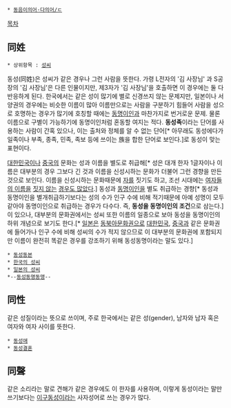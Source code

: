  * [[동음이의어·다의어/ㄷ]]

[[목차]]
== 同姓 ==
 * 상위항목 : [[성씨]]
동성(同姓)은 성씨가 같은 경우나 그런 사람을 뜻한다. 가령 L전자의 '김 사장님' 과 S공장의 '김 사장님'은 다른 인물이지만, 제3자가 '김 사장님'을 호출하면 이 경우에는 둘 다 반응하게 된다.  한국에서는 같은 성이 많기에 별로 신경쓰지 않는 문제지만, 일본이나 서양권의 경우에는 비슷한 이름이 많아 이름만으로는 사람을 구분하기 힘들어 사람을 성으로 호명하는 경우가 많기에 호칭할 때에는 [[동명이인]]과 마찬가지로 번거로운 문제. 물론 이름으로 구별이 가능하기에 동명이인처럼 혼동할 여지는 적다. '''동성족'''이라는 단어를 사용하는 사람이 간혹 있으나, 이는 출처와 정체를 알 수 없는 단어[* 아무래도 동성에다가 일족이나 부족, 종족, 민족, 족보 등에 쓰이는 族을 합한 단어로 보인다.]로 동성이 맞는 표현이다.

[[대한민국]]이나 [[중국]]의 문화는 성과 이름을 별도로 취급해[* 성은 대개 한자 1글자이나 이름은 대부분의 경우 그보다 긴 것과 이름을 신성시하는 문화가 더불어 그런 경향을 만든 것으로 보인다. 이름을 신성시하는 문화때문에 [[자(이름)|자]]를 짓기도 하고, 조선 시대에는 [[가부장제|여자들의 이름을]] [[남아 선호 사상|짓지 않는]] [[성차별|경우도 많았다]].] 동성과 [[동명이인]]을 별도 취급하는 경향[* 동성과 동명이인을 별개취급하기보다는 성의 수가 인구 수에 비해 적기때문에 아예 성명이 모두 같아야 동명이인으로 취급하는 경우가 다수다. 즉, '''동성을 동명이인의 조건'''으로 삼는다.]이 있으나, 대부분의 문화권에서는 성씨 또한 이름의 일종으로 보아 동성을 동명이인의 하위 개념으로 보기도 한다.[* [[일본]]은 [[동북아]]문화권으로 [[대한민국]], [[중국]]과 같은 문화권에 들어가나 인구 수에 비해 성씨의 수가 적지 않으므로 이 대부분의 문화권에 포함되지만 이름이 완전히 똑같은 경우를 강조하기 위해 동성동명이라는 말도 있다.]
 * [[동성동본]]
 * [[한국의 성씨#s-5|한국의 성씨]]
 * [[일본의 성씨/ㄱㄴㄷ순|일본의 성씨]]
 *--[[동성동명동맹]]--

== 同性 ==
같은 성질이라는 뜻으로 쓰이며, 주로 한국에서는 같은 성(gender), 남자와 남자 혹은 여자와 여자 사이를 뜻한다.
 * [[동성애]]
 * [[동성결혼]]

== 同聲 ==
같은 소리라는 말로 견해가 같은 경우에도 이 한자를 사용하며, 이렇게 동성이라는 말만 쓰기보다는 [[이구동성]]이라는 사자성어로 쓰는 경우가 많다.
